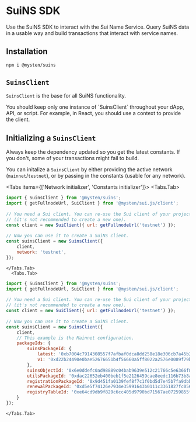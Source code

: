 
# SuiNS SDK

Use the SuiNS SDK to interact with the Sui Name Service. Query SuiNS data in a usable way and build transactions that interact with service names.

## Installation

```sh npm2yarn
npm i @mysten/suins
```

## `SuinsClient`

`SuinsClient` is the base for all SuiNS functionality.

<Callout type="info" emoji="ℹ️">
    You should keep only one instance of `SuinsClient` throughout your dApp, API, or script. For example, in React, you should use a context to provide the client.
</Callout>

## Initializing a `SuinsClient`

<Callout type="warning" emoji="ℹ️">
    Always keep the dependency updated so you get the latest constants. If you don't, some of your transactions might fail to build.
</Callout>

You can initalize a `SuinsClient` by either providing the active network (`mainnet`/`testnet`),
or by passing in the constants (usable for any network).

<Tabs items={['Network initializer', 'Constants initializer']}>
    <Tabs.Tab>
```js
import { SuinsClient } from '@mysten/suins';
import { getFullnodeUrl, SuiClient } from '@mysten/sui.js/client';
 
// You need a Sui client. You can re-use the Sui client of your project
// (it's not recommended to create a new one).
const client = new SuiClient({ url: getFullnodeUrl('testnet') });
 
// Now you can use it to create a SuiNS client.
const suinsClient = new SuinsClient({
	client,
	network: 'testnet',
});
```
    </Tabs.Tab>
      <Tabs.Tab>
```js
import { SuinsClient } from '@mysten/suins';
import { getFullnodeUrl, SuiClient } from '@mysten/sui.js/client';
 
// You need a Sui client. You can re-use the Sui client of your project
// (it's not recommended to create a new one).
const client = new SuiClient({ url: getFullnodeUrl('testnet') });
 
// Now you can use it to create a SuiNS client.
const suinsClient = new SuinsClient({
	client,
    // This example is the Mainnet configuration.
    packageIds: {
        suinsPackageId: {
            latest: '0xb7004c7914308557f7afbaf0dca8dd258e18e306cb7a45b28019f3d0a693f162',
            v1: '0xd22b24490e0bae52676651b4f56660a5ff8022a2576e0089f79b3c88d44e08f0',
        },
        suinsObjectId: '0x6e0ddefc0ad98889c04bab9639e512c21766c5e6366f89e696956d9be6952871',
        utilsPackageId: '0xdac22652eb400beb1f5e2126459cae8eedc116b73b8ad60b71e3e8d7fdb317e2',
        registrationPackageId: '0x9d451fa0139fef8f7c1f0bd5d7e45b7fa9dbb84c2e63c2819c7abd0a7f7d749d',
        renewalPackageId: '0xd5e5f74126e7934e35991643b0111c3361827fc0564c83fa810668837c6f0b0f',
        registryTableId: '0xe64cd9db9f829c6cc405d9790bd71567ae07259855f4fba6f02c84f52298c106',
    }
});
```
    </Tabs.Tab>
</Tabs>
